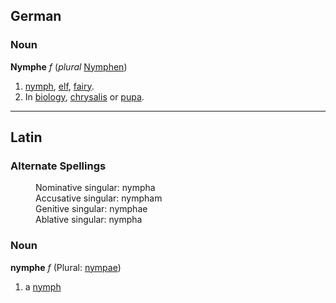 ==German==
===Noun===
'''Nymphe''' ''f'' (''plural'' [[Nymphen]])
# [[nymph]], [[elf]], [[fairy]].
# In [[biology]], [[chrysalis]] or [[pupa]].
----
==Latin==
===Alternate Spellings===
:Nominative singular: nympha
:Accusative singular: nympham
:Genitive singular: nymphae
:Ablative singular: nympha
===Noun===
'''nymphe''' ''f'' (Plural: [[nympae]])

#a [[nymph]]